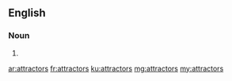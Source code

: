 ==English==

===Noun===
{{head|en|noun plural form}}

# {{plural of|attractor|lang=en}}

[[ar:attractors]]
[[fr:attractors]]
[[ku:attractors]]
[[mg:attractors]]
[[my:attractors]]
